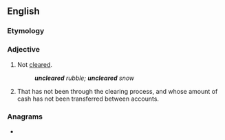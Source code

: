 ==English==

===Etymology===
{{prefix|en|un|cleared}}

===Adjective===
{{en-adj|-}}

# Not [[cleared]].
#: '''''uncleared''' rubble; '''uncleared''' snow''
# {{lb|en|of a cheque}} That has not been through the clearing process, and whose amount of cash has not been transferred between accounts.

===Anagrams===
* {{anagrams|en|a=acdeelnru|Aden ulcer|undeclare}}